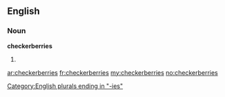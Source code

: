 ==English==

===Noun===
'''checkerberries'''

# {{plural of|[[checkerberry]]}}

[[Category:English plurals ending in "-ies"]]

[[ar:checkerberries]]
[[fr:checkerberries]]
[[my:checkerberries]]
[[no:checkerberries]]